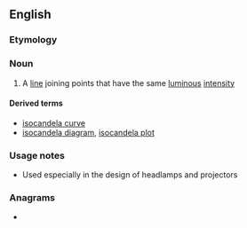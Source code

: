 ==English==

===Etymology===
{{prefix|en|iso|candela}}

===Noun===
{{en-noun}}

# A [[line]] joining points that have the same [[luminous]] [[intensity]]

====Derived terms====
* [[isocandela curve]]
* [[isocandela diagram]], [[isocandela plot]]

===Usage notes===
* Used especially in the design of headlamps and projectors

===Anagrams===
* {{anagrams|en|Laodiceans}}